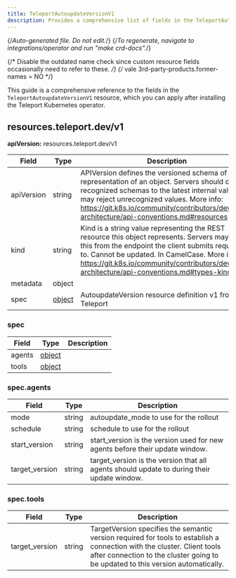 ```yaml
---
title: TeleportAutoupdateVersionV1
description: Provides a comprehensive list of fields in the TeleportAutoupdateVersionV1 resource available through the Teleport Kubernetes operator
---
```


{/*Auto-generated file. Do not edit.*/}
{/*To regenerate, navigate to integrations/operator and run "make crd-docs".*/}

{/* Disable the outdated name check since custom resource fields occasionally
need to refer to these. */}
{/* vale 3rd-party-products.former-names = NO */}

This guide is a comprehensive reference to the fields in the `TeleportAutoupdateVersionV1`
resource, which you can apply after installing the Teleport Kubernetes operator.


## resources.teleport.dev/v1

**apiVersion:** resources.teleport.dev/v1

|Field|Type|Description|
|---|---|---|
|apiVersion|string|APIVersion defines the versioned schema of this representation of an object. Servers should convert recognized schemas to the latest internal value, and may reject unrecognized values. More info: https://git.k8s.io/community/contributors/devel/sig-architecture/api-conventions.md#resources|
|kind|string|Kind is a string value representing the REST resource this object represents. Servers may infer this from the endpoint the client submits requests to. Cannot be updated. In CamelCase. More info: https://git.k8s.io/community/contributors/devel/sig-architecture/api-conventions.md#types-kinds|
|metadata|object||
|spec|[object](#spec)|AutoupdateVersion resource definition v1 from Teleport|

### spec

|Field|Type|Description|
|---|---|---|
|agents|[object](#specagents)||
|tools|[object](#spectools)||

### spec.agents

|Field|Type|Description|
|---|---|---|
|mode|string|autoupdate_mode to use for the rollout|
|schedule|string|schedule to use for the rollout|
|start_version|string|start_version is the version used for new agents before their update window.|
|target_version|string|target_version is the version that all agents should update to during their update window.|

### spec.tools

|Field|Type|Description|
|---|---|---|
|target_version|string|TargetVersion specifies the semantic version required for tools to establish a connection with the cluster. Client tools after connection to the cluster going to be updated to this version automatically.|

